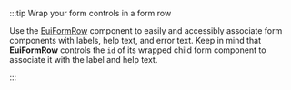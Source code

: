 :::tip Wrap your form controls in a form row

Use the [EuiFormRow](./row.mdx) component to easily and accessibly associate form components with labels, help text, and error text.
Keep in mind that **EuiFormRow** controls the `id` of its wrapped child form component to associate it with the label and help text.

:::
